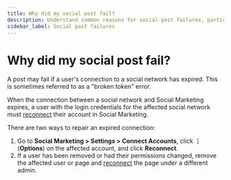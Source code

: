 ```yaml
---
title: Why did my social post fail?
description: Understand common reasons for social post failures, particularly expired connections
sidebar_label: Social post failures
---
```


# Why did my social post fail?

A post may fail if a user's connection to a social network has expired. This is sometimes referred to as a "broken token" error.

When the connection between a social network and Social Marketing expires, a user with the login credentials for the affected social network must [reconnect](how-to-reconnect-social-accounts) their account in Social Marketing.

There are two ways to repair an expired connection:

1. Go to **Social Marketing > Settings > Connect Accounts**, click **⋮** (**Options**) on the affected account, and click **Reconnect**.
2. If a user has been removed or had their permissions changed, remove the affected user or page and [reconnect](how-to-reconnect-social-accounts) the page under a different admin.